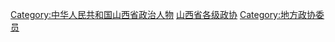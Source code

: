 [[Category:中华人民共和国山西省政治人物|Category:中华人民共和国山西省政治人物]]
[[Category:山西省各级政协|]]
[[Category:地方政协委员|Category:地方政协委员]]